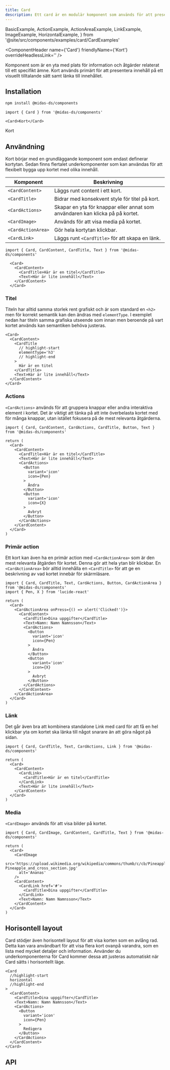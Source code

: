 ```yaml
---
title: Card
description: Ett card är en modulär komponent som används för att presentera innehåll på ett strukturerat och visuellt tilltalande sätt.
---
```


  BasicExample,
  ActionExample,
  ActionAreaExample,
  LinkExample,
  ImageExample,
  HorizontalExample,
} from '@site/src/components/examples/card/CardExamples'

<ComponentHeader
  name={'Card'}
  friendlyName={'Kort'}
  overrideHeadlessLink=''
/>

Komponent som är en yta med plats för information och åtgärder relaterat till ett specifikt ämne. Kort används primärt för att presentera innehåll på ett visuellt tilltalande sätt samt länka till innehållet.

## Installation

```bash npm2yarn
npm install @midas-ds/components
```

```tsx
import { Card } from '@midas-ds/components'

<Card>Kort</Card>
```

<div className='card'>
  <Card>Kort</Card>
</div>

## Användning

Kort börjar med en grundläggande komponent som endast definerar kortytan. Sedan finns flertalet underkomponenter som kan användas för att flexibelt bygga upp kortet med olika innehåll.

| Komponent          | Beskrivning                                                                   |
| ------------------ | ----------------------------------------------------------------------------- |
| `<CardContent>`    | Läggs runt content i ett kort.                                                |
| `<CardTitle>`      | Bidrar med konsekvent style för titel på kort.                                |
| `<CardActions>`    | Skapar en yta för knappar eller annat som användaren kan klicka på på kortet. |
| `<CardImage>`      | Används för att visa media på kortet.                                         |
| `<CardActionArea>` | Gör hela kortytan klickbar.                                                   |
| `<CardLink>`       | Läggs runt `<CardTitle>` för att skapa en länk.                               |

```tsx
import { Card, CardContent, CardTitle, Text } from '@midas-ds/components'

  <Card>
    <CardContent>
      <CardTitle>Här är en titel</CardTitle>
      <Text>Här är lite innehåll</Text>
    </CardContent>
  </Card>
```

<BasicExample />

### Titel

Titeln har alltid samma storlek rent grafiskt och är som standard en `<h2>` men för korrekt semantik kan den ändras med `elementType`. I exemplet nedan har titeln samma grafiska utseende som innan men beroende på vart kortet används kan semantiken behöva justeras.

```tsx
<Card>
  <CardContent>
    <CardTitle
      // highlight-start
      elementType='h3'
      // highlight-end
    >
      Här är en titel
    </CardTitle>
    <Text>Här är lite innehåll</Text>
  </CardContent>
</Card>
```

### Actions

`<CardActions>` används för att gruppera knappar eller andra interaktiva element i kortet. Det är viktigt att tänka på att inte överbelasta kortet med för många knappar, utan istället fokusera på de mest relevanta åtgärderna.

```tsx
import { Card, CardContent, CardActions, CardTitle, Button, Text } from '@midas-ds/components'

return (
  <Card>
    <CardContent>
      <CardTitle>Här är en titel</CardTitle>
      <Text>Här är lite innehåll</Text>
      <CardActions>
        <Button
          variant='icon'
          icon={Pen}
        >
          Ändra
        </Button>
        <Button
          variant='icon'
          icon={X}
        >
          Avbryt
        </Button>
      </CardActions>
    </CardContent>
  </Card>
)
```

<ActionExample />

### Primär action

Ett kort kan även ha en primär action med `<CardActionArea>` som är den mest relevanta åtgärden för kortet. Denna gör att hela ytan blir klickbar. En `<CardActionArea>` bör alltid innehålla en `<CardTitle>` för att ge en beskrivning av vad kortet innebär för skärmläsare.

```tsx
import { Card, CardTitle, Text, CardActions, Button, CardActionArea } from '@midas-ds/components'
import { Pen, X } from 'lucide-react'

return (
  <Card>
    <CardActionArea onPress={() => alert('Clicked!')}>
      <CardContent>
        <CardTitle>Dina uppgifter</CardTitle>
        <Text>Namn: Namn Namnsson</Text>
        <CardActions>
          <Button
            variant='icon'
            icon={Pen}
          >
            Ändra
          </Button>
          <Button
            variant='icon'
            icon={X}
          >
            Avbryt
          </Button>
        </CardActions>
      </CardContent>
    </CardActionArea>
  </Card>
)
```

<ActionAreaExample />

### Länk

Det går även bra att kombinera standalone Link med card för att få en hel klickbar yta om kortet ska länka till något snarare än att göra något på sidan.

```tsx
import { Card, CardTitle, Text, CardActions, Link } from '@midas-ds/components'

return (
  <Card>
    <CardContent>
      <CardLink>
        <CardTitle>Här är en titel</CardTitle>
      </CardLink>
      <Text>Här är lite innehåll</Text>
    </CardContent>
  </Card>
)
```

<LinkExample />

### Media

`<CardImage>` används för att visa bilder på kortet.

```tsx
import { Card, CardImage, CardContent, CardTitle, Text } from '@midas-ds/components'

return (
  <Card>
    <CardImage
      src='https://upload.wikimedia.org/wikipedia/commons/thumb/c/cb/Pineapple_and_cross_section.jpg/640px-Pineapple_and_cross_section.jpg'
      alt='Ananas'
    />
    <CardContent>
      <CardLink href='#'>
        <CardTitle>Dina uppgifter</CardTitle>
      </CardLink>
      <Text>Namn: Namn Namnsson</Text>
    </CardContent>
  </Card>
)
```

<ImageExample />

## Horisontell layout

Card stödjer även horisontell layout för att visa korten som en avlång rad. Detta kan vara användbart för att visa flera kort ovanpå varandra, som en lista med mycket detaljer och information. Använder du underkomponenterna för Card kommer dessa att justeras automatiskt när Card sätts i horisontellt läge.

<HorizontalExample />

```tsx
<Card
  //highlight-start
  horizontal
  //highlight-end
>
  <CardContent>
    <CardTitle>Dina uppgifter</CardTitle>
    <Text>Namn: Namn Namnsson</Text>
    <CardActions>
      <Button
        variant='icon'
        icon={Pen}
      >
        Redigera
      </Button>
    </CardActions>
  </CardContent>
</Card>
```

## API

<PropTable name='Card' />
